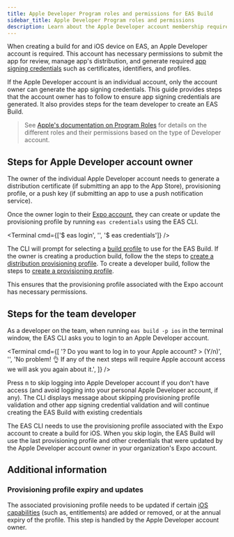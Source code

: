 ```yaml
---
title: Apple Developer Program roles and permissions for EAS Build
sidebar_title: Apple Developer Program roles and permissions
description: Learn about the Apple Developer account membership requirements for creating an EAS Build.
---
```



When creating a build for and iOS device on EAS, an Apple Developer account is required. This account has necessary permissions to submit the app for review, manage app's distribution, and generate required [app signing credentials](/app-signing/managed-credentials/#generating-app-signing-credentials) such as certificates, identifiers, and profiles.

If the Apple Developer account is an individual account, only the account owner can generate the app signing credentials. This guide provides steps that the account owner has to follow to ensure app signing credentials are generated. It also provides steps for the team developer to create an EAS Build.

> See [Apple's documentation on Program Roles](https://developer.apple.com/support/roles/) for details on the different roles and their permissions based on the type of Developer account.

## Steps for Apple Developer account owner

The owner of the individual Apple Developer account needs to generate a distribution certificate (if submitting an app to the App Store), provisioning profile, or a push key (if submitting an app to use a push notification service).

Once the owner login to their [Expo account](/accounts/account-types/), they can create or update the provisioning profile by running `eas credentials` using the EAS CLI.

<Terminal cmd={['$ eas login', '', '$ eas credentials']} />

The CLI will prompt for selecting a [build profile](/build/eas-json/#build-profiles) to use for the EAS Build. If the owner is creating a production build, follow the the steps to [create a distribution provisioning profile](/tutorial/eas/ios-production-build/#create-a-distribution-provisioning-profile). To create a developer build, follow the steps to [create a provisioning profile](/tutorial/eas/ios-development-build-for-devices/#provisioning-profile).

This ensures that the provisioning profile associated with the Expo account has necessary permissions.

## Steps for the team developer

As a developer on the team, when running `eas build -p ios` in the terminal window, the EAS CLI asks you to login to an Apple Developer account.

<Terminal
  cmd={[
    '? Do you want to log in to your Apple account? > (Y/n)',
    '',
    'No problem! 👌 If any of the next steps will require Apple account access we will ask you again about it.',
  ]}
/>

Press <kbd>n</kbd> to skip logging into Apple Developer account if you don't have access (and avoid logging into your personal Apple Developer account, if any). The CLI displays message about skipping provisioning profile validation and other app signing credential validation and will continue creating the EAS Build with existing credentials

The EAS CLI needs to use the provisioning profile associated with the Expo account to create a build for iOS. When you skip login, the EAS Build will use the last provisioning profile and other credentials that were updated by the Apple Developer account owner in your organization's Expo account.

## Additional information

### Provisioning profile expiry and updates

The associated provisioning profile needs to be updated if certain [iOS capabilities](/build-reference/ios-capabilities/) (such as, entitlements) are added or removed, or at the annual expiry of the profile. This step is handled by the Apple Developer account owner.
